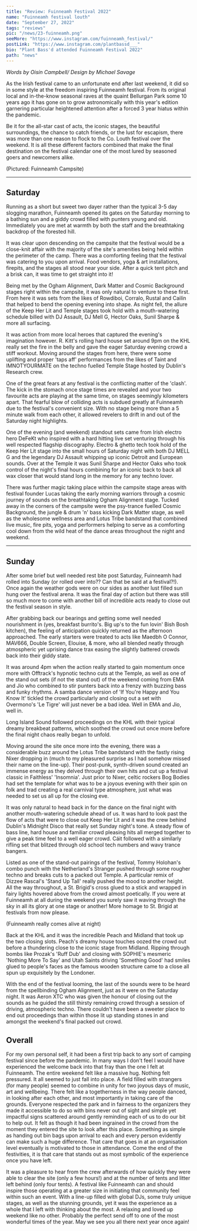 ---
title: "Review: Fuinneamh Festival 2022"
name: "Fuinneamh festival louth"
date: "September 27, 2022"
tags: "reviews"
pic: "/news/23-fuinneamh.png"
seeMore: "https://www.instagram.com/fuinneamh_festival/"
postLink: "https://www.instagram.com/plantbassd___"
bio: "Plant Bass'd attended Fuinneamh Festival 2022"
path: "news"
---

<p className="smallText">
  <i>Words by Oisín Campbell/ Design by Michael Savage</i>
</p>

As the Irish festival came to an unfortunate end after last weekend, it did so in some style at the freedom inspiring Fuinneamh festival. From its original local and in-the-know seasonal raves at the quaint Bellurgan Park some 10 years ago it has gone on to grow astronomically with this year's edition garnering particular heightened attention after a forced 3 year hiatus within the pandemic.

Be it for the all-star cast of acts, the iconic stages, the beautiful surroundings, the chance to catch friends, or the lust for escapism, there was more than one reason to flock to the Co. Louth festival over the weekend. It is all these different factors combined that make the final destination on the festival calendar one of the most lured by seasoned goers and newcomers alike.

<Picture src="/news/23-tent.jpg" alt="Tents" size={1200} />
<div className="text-center">(Pictured: Fuinneamh Campsite)</div>

---

## Saturday

Running as a short but sweet two dayer rather than the typical 3-5 day slogging marathon, Fuinneamh opened its gates on the Saturday morning to a bathing sun and a giddy crowd filled with punters young and old. Immediately you are met at warmth by both the staff and the breathtaking backdrop of the forested hill.

It was clear upon descending on the campsite that the festival would be a close-knit affair with the majority of the site's amenities being held within the perimeter of the camp. There was a comforting feeling that the festival was catering to you upon arrival. Food vendors, yoga & art installations, firepits, and the stages all stood near your side. After a quick tent pitch and a brisk can, it was time to get straight into it!

<Picture src="/news/23-ufo.jpg" alt="UFO Art Installation" size={1200} />

Being met by the Ogham Alignment, Dark Matter and Cosmic Background stages right within the campsite, it was only natural to venture to these first. From here it was sets from the likes of Rowdiboi, Corralo, Rustal and Cailín that helped to bend the opening evening into shape. As night fell, the allure of the Keep Her Lit and Temple stages took hold with a mouth-watering schedule billed with DJ Assault, DJ Mell G, Hector Oaks, Sunil Sharpe & more all surfacing.

It was action from more local heroes that captured the evening's imagination however. R. Kitt's rolling hard house set around 9pm on the KHL really set the fire in the belly and gave the eager Saturday evening crowd a stiff workout. Moving around the stages from here, there were some uplifting and proper 'taps aff' performances from the likes of Taint and IMNOTYOURMATE on the techno fuelled Temple Stage hosted by Dublin's Research crew.

<Picture src="/news/23-paint.jpg" alt="Body paintings Art Installation" size={1200} />

One of the great fears at any festival is the conflicting matter of the 'clash'. The kick in the stomach once stage times are revealed and your two favourite acts are playing at the same time, on stages seemingly kilometers apart. That fearful blow of colliding acts is subdued greatly at Fuinneamh due to the festival's convenient size. With no stage being more than a 5 minute walk from each other, it allowed revelers to drift in and out of the Saturday night highlights.

One of the evening (and weekend) standout sets came from Irish electro hero DeFeKt who inspired with a hard hitting live set venturing through his well respected flagship discography. Electro & ghetto tech took hold of the Keep Her Lit stage into the small hours of Saturday night with both DJ MELL G and the legendary DJ Assault whipping up iconic Detroit and European sounds. Over at the Temple it was Sunil Sharpe and Hector Oaks who took control of the night's final hours combining for an iconic back to back all wax closer that would stand long in the memory for any techno lover.

<Picture src="/news/23-stage.jpg" alt="Stage at night" size={1200} />

There was further magic taking place within the campsite stage areas with festival founder Lucas taking the early morning warriors through a cosmic journey of sounds on the breathtaking Ogham Alignment stage. Tucked away in the corners of the campsite were the psy-trance fuelled Cosmic Background, the jungle & drum 'n' bass kicking Dark Matter stage, as well as the wholesome wellness area and Lotus Tribe bandstand that combined live music, fire pits, yoga and performers helping to serve as a comforting cool down from the wild heat of the dance areas throughout the night and weekend.

---

## Sunday

After some brief but well needed rest bite post Saturday, Fuinneamh had rolled into Sunday (or rolled over into?? Can that be said at a festival?!). Once again the weather gods were on our sides as another lust filled sun hung over the festival arena. It was the final day of action but there was still so much more to come with another bill of incredible acts ready to close out the festival season in style.

After grabbing back our bearings and getting some well needed nourishment in (yes, breakfast burrito's. Big up's to the fun lovin' Bish Bosh kitchen), the feeling of anticipation quickly returned as the afternoon approached. The early starters were treated to acts like Maedbh O Connor, MAV666, Double Screen, Elouise, & more, who all blended neatly through atmospheric yet uprising dance trax easing the slightly battered crowds back into their giddy state.

It was around 4pm when the action really started to gain momentum once more with Offtrack's hypnotic techno cuts at the Temple, as well as one of the stand out sets (if not the stand out) of the weekend coming from EMA and Jio who combined to stir punters back into a frenzy with buzzing bass and funky rhythms. A samba dance version of 'If You're Happy and You Know It' tickled the crowd particularly and closing out a set with Overmono's 'Le Tigre' will just never be a bad idea. Well in EMA and Jio, well in.

<Picture src="/news/23-tree.jpg" alt="Campsite at night" size={1200} />

Long Island Sound followed proceedings on the KHL with their typical dreamy breakbeat patterns, which soothed the crowd out once more before the final night chaos really began to unfold.

Moving around the site once more into the evening, there was a considerable buzz around the Lotus Tribe bandstand with the fastly rising Nixer dropping in (much to my pleasured surprise as I had somehow missed their name on the line-up). Their post-punk, synth-driven sound created an immense energy as they delved through their own hits and cut up a festival classic in Faithless' 'Insomnia'. Just prior to Nixer, celtic rockers Bog Bodies had set the template for what was to be a joyous evening with their spin on folk and trad creating a real carnival type atmosphere, just what was needed to set us all up for the closing eve.

It was only natural to head back in for the dance on the final night with another mouth-watering schedule ahead of us. It was hard to look past the flow of acts that were to close out Keep Her Lit and it was the crew behind Dublin's Midnight Disco that really set Sunday night's tone. A steady flow of bass line, hard house and familiar crowd pleasing hits all merged together to give a peak time feel to a well eager crowd. Cáit followed with a similarly rifling set that blitzed through old school tech numbers and wavy trance bangers.

Listed as one of the stand-out pairings of the festival, Tommy Holohan's combo punch with the Netherland's Stranger pushed through some rougher techno and breaks cuts to a packed out Temple. A particular remix of Dizzee Rascal's 'Stand Up Tall' really pushed the mood to another height. All the way throughout, a St. Brigid's cross glued to a stick and wrapped in fairy lights hovered above from the crowd almost poetically. If you were at Fuinneamh at all during the weekend you surely saw it waving through the sky in all its glory at one stage or another! More homage to St. Brigid at festivals from now please.

<Picture src="/news/23-bike.jpg" alt="painting of bike" size={1200} />
<div className="text-center">(Fuinneamh really comes alive at night)</div>

Back at the KHL and it was the incredible Peach and Midland that took up the two closing slots. Peach's dreamy house touches oozed the crowd out before a thundering close to the iconic stage from Midland. Ripping through bombs like Prozak's 'Ruff Dub' and closing with SOPHIE's mesmeric 'Nothing More To Say' and Utah Saints driving 'Something Good' had smiles glued to people's faces as the famous wooden structure came to a close all spun up exquisitely by the Londoner.

With the end of the festival looming, the last of the sounds were to be heard from the spellbinding Ogham Alignment, just as it were on the Saturday night. It was Aeron XTC who was given the honour of closing out the sounds as he guided the still thirsty remaining crowd through a session of driving, atmospheric techno. There couldn't have been a sweeter place to end out proceedings than within those lit up standing stones in and amongst the weekend's final packed out crowd.

## Overall

For my own personal self, it had been a first trip back to any sort of camping festival since before the pandemic. In many ways I don't feel I would have experienced the welcome back into that fray than the one I felt at Fuinneamh. The entire weekend felt like a massive hug. Nothing felt pressured. It all seemed to just fall into place. A field filled with strangers (for many people) seemed to combine in unity for two joyous days of music, art and wellbeing.
There felt like a togetherness in the way people danced, in looking after each other, and most importantly in taking care of the grounds. Everyone respected the park and in fairness to the organizers they made it accessible to do so with bins never out of sight and simple yet impactful signs scattered around gently reminding each of us to do our bit to help out.
It felt as though it had been ingrained in the crowd from the moment they entered the site to look after this place. Something as simple as handing out bin bags upon arrival to each and every person evidently can make such a huge difference. That care that goes in at an organisation level eventually is motivated to those in attendance. Come the end of the festivities, it is that care that stands out as most symbolic of the experience once you have left.

It was a pleasure to hear from the crew afterwards of how quickly they were able to clear the site (only a few hours!) and at the number of tents and litter left behind (only four tents). A festival like Fuinneamh can and should inspire those operating at a greater size in initiating that community feel within such an event. With a line-up filled with global DJs, some truly unique stages, as well as the stunning grounds, yet it was the experience as a whole that I left with thinking about the most. A relaxing and loved up weekend like no other. Probably the perfect send off to one of the most wonderful times of the year. May we see you all there next year once again!
